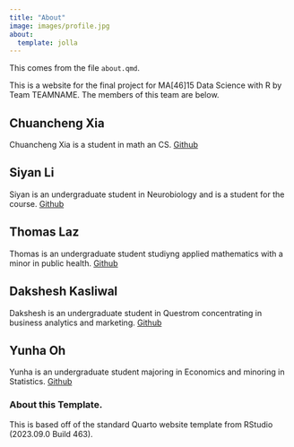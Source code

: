 ```yaml
---
title: "About"
image: images/profile.jpg
about:
  template: jolla
---
```



This comes from the file `about.qmd`.

This is a website for the final project for MA[46]15 Data Science with R by Team TEAMNAME.
The members of this team are below.


## Chuancheng Xia
Chuancheng Xia is a student in math an CS. [Github](https://github.com/jason040510)

## Siyan Li

Siyan is an undergraduate student in Neurobiology and is a student for the course. [Github](https://github.com/Kether0111)

## Thomas Laz

Thomas is an undergraduate student studiyng applied mathematics with a minor in public health.
[Github](https://github.com/tvlaz144)

## Dakshesh Kasliwal
Dakshesh is an undergraduate student in Questrom concentrating in business analytics and marketing. [Github](https://github.com/DaksheshK)

## Yunha Oh

Yunha is an undergraduate student majoring in Economics and minoring in Statistics. 
[Github](https://github.com/yunha0296)
<!-- Please leave in the information below -->

### About this Template.

This is based off of the standard Quarto website template from RStudio (2023.09.0 Build 463).
